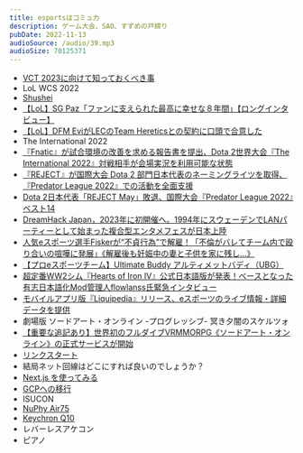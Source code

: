 ```yaml
---
title: esportsはコミュ力
description: ゲーム大会、SAO、すずめの戸締り
pubDate: 2022-11-13
audioSource: /audio/39.mp3
audioSize: 70125371
---
```


- [VCT 2023に向けて知っておくべき事](https://note.com/discentra/n/ne251f49993aa)
- LoL WCS 2022
- [Shushei](https://liquipedia.net/leagueoflegends/Shushei)
- [【LoL】SG Paz「ファンに支えられた最高に幸せな８年間」【ロングインタビュー】](https://lolninja.net/2022/09/14/33934/)
- [【LoL】DFM EviがLECのTeam Hereticsとの契約に口頭で合意した ](https://lolninja.net/2022/11/12/34724/)
- The International 2022
- [『Fnatic』が試合環境の改善を求める報告書を提出、Dota 2世界大会『The International 2022』対戦相手が会場実況を利用可能な状態](https://www.negitaku.org/news/n-25623)
- [『REJECT』が国際大会 Dota 2 部門日本代表のネーミングライツを取得、『Predator League 2022』での活動を全面支援](https://www.negitaku.org/news/n-25618)
- [Dota 2日本代表「REJECT May」敗退、国際大会『Predator League 2022』ベスト14](https://www.negitaku.org/news/n-25649)
- [DreamHack Japan，2023年に初開催へ。1994年にスウェーデンでLANパーティーとして始まった複合型エンタメフェスが日本上陸](https://www.4gamer.net/games/999/G999905/20221006037/)
- [人気eスポーツ選手Fiskerが“不貞行為”で解雇！「不倫がバレてチーム内で殴り合いの喧嘩に発展」《解雇後も妊娠中の妻と子供を家に残し…》](https://bunshun.jp/articles/-/58667)
- [【プロeスポーツチーム】Ultimate Buddy アルティメットバディ（UBG）](https://ub-gaming.com/)
- [超定番WW2シム『Hearts of Iron IV』公式日本語版が発表！ベースとなった有志日本語化Mod管理人flowlanss氏緊急インタビュー](https://www.gamespark.jp/article/2022/09/23/122786.html)
- [モバイルアプリ版『Liquipedia』リリース、eスポーツのライブ情報・詳細データを提供](https://www.negitaku.org/news/n-25606)
- 劇場版 ソードアート・オンライン -プログレッシブ- 冥き夕闇のスケルツォ
- [【重要な追記あり】世界初のフルダイブVRMMORPG《ソードアート・オンライン》の正式サービスが開始](https://dengekionline.com/articles/156354/)
- [リンクスタート](https://blog.putcut.net/link-start)
- 結局ネット回線はどこにすれば良いのでしょうか？
- [Next.js を使ってみる](https://blog.putcut.net/hello-nextjs)
- [GCPへの移行](https://blog.putcut.net/newfolder2-vps-to-gcp)
- ISUCON
- [NuPhy Air75](https://nuphy.com/products/air75)
- [Keychron Q10](https://www.keychron.com/products/keychron-q10-alice-layout-qmk-custom-mechanical-keyboard)
- レバーレスアケコン
- ピアノ